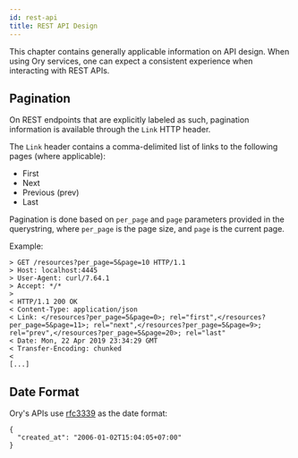 ```yaml
---
id: rest-api
title: REST API Design
---
```


This chapter contains generally applicable information on API design. When using
Ory services, one can expect a consistent experience when interacting with REST
APIs.

## Pagination

On REST endpoints that are explicitly labeled as such, pagination information is
available through the `Link` HTTP header.

The `Link` header contains a comma-delimited list of links to the following
pages (where applicable):

- First
- Next
- Previous (prev)
- Last

Pagination is done based on `per_page` and `page` parameters provided in the
querystring, where `per_page` is the page size, and `page` is the current page.

Example:

```
> GET /resources?per_page=5&page=10 HTTP/1.1
> Host: localhost:4445
> User-Agent: curl/7.64.1
> Accept: */*
>
< HTTP/1.1 200 OK
< Content-Type: application/json
< Link: </resources?per_page=5&page=0>; rel="first",</resources?per_page=5&page=11>; rel="next",</resources?per_page=5&page=9>; rel="prev",</resources?per_page=5&page=20>; rel="last"
< Date: Mon, 22 Apr 2019 23:34:29 GMT
< Transfer-Encoding: chunked
<
[...]
```

## Date Format

Ory's APIs use [rfc3339](https://tools.ietf.org/html/rfc3339) as the date
format:

```
{
  "created_at": "2006-01-02T15:04:05+07:00"
}
```
